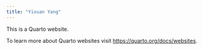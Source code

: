 ```yaml
---
title: "Yixuan Yang"
---
```


This is a Quarto website.

To learn more about Quarto websites visit <https://quarto.org/docs/websites>.
